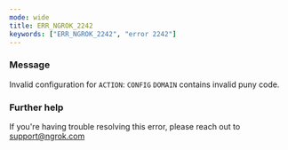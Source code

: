 ```yaml
---
mode: wide
title: ERR_NGROK_2242
keywords: ["ERR_NGROK_2242", "error 2242"]
---
```



### Message

Invalid configuration for `ACTION`: `CONFIG` `DOMAIN` contains invalid puny code.

<ErrorDetails />

### Further help

If you're having trouble resolving this error, please reach out to [support@ngrok.com](mailto:support@ngrok.com?subject=Help%20with%20ERR_NGROK_2242)
